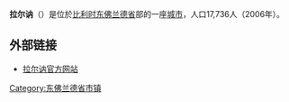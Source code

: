 {{Unreferenced|time=2018-08-11T12:38:34+00:00}}
'''拉尔讷'''（{{lang-nl|Laarne}}）是位於[[比利时|比利时]][[东佛兰德省|东佛兰德省]]部的一座[[城市|城市]]，人口17,736人（2006年）。

==外部链接==
*[http://www.laarne.be/ 拉尔讷官方网站] {{Wayback|url=http://www.laarne.be/ |date=20201130103509 }}

{{东佛兰德省市区}}

{{DEFAULTSORT:Laarne}}
{{Belgium-geo-stub}}

[[Category:东佛兰德省市镇|Category:东佛兰德省市镇]]